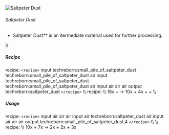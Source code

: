 ![Saltpeter Dust](/mods/techreborn/saltpeter_dust.png)

###### Saltpeter Dust

- Saltpeter Dust** is an itermediate material used for further
        processing.

\\\\

##### Recipe

<Mcitem id="minecraft:crafting_table"/> recipe:
`<recipe>` input techreborn:small_pile_of_saltpeter_dust
techreborn:small_pile_of_saltpeter_dust air input
techreborn:small_pile_of_saltpeter_dust
techreborn:small_pile_of_saltpeter_dust air input air air air output
techreborn:saltpeter_dust `</recipe>` \\\\
<Mcitem id="techreborn:industrial_centrifuge"/>
recipe: \\\\ 16x<Mcitem id="minecraft:soul_sand"/> +
<Mcitem id="techreborn:empty_cell"/> -\>
10x<Mcitem id="minecraft:sand"/> +
4x<Mcitem id="techreborn:saltpeter_dust"/> +
<Mcitem id="techreborn:coal_dust"/> +
<Mcitem id="techreborn:oil_cell"/> \\\\

##### Usage

<Mcitem id="minecraft:crafting_table"/> recipe:
`<recipe>` input air air air input air techreborn:saltpeter_dust
air input air air air output techreborn:small_pile_of_saltpeter_dust,4
`</recipe>` \\\\ \\\\
<Mcitem id="techreborn:industrial_electrolyzer"/>
recipe: \\\\
10x<Mcitem id="techreborn:saltpeter_dust"/> +
7x<Mcitem id="techreborn:empty_cell"/> -\>
2x<Mcitem id="techreborn:potassium_cell"/> +
2x<Mcitem id="techreborn:nitrogen_cell"/> +
3x<Mcitem id="techreborn:compressed_air_cell"/>

